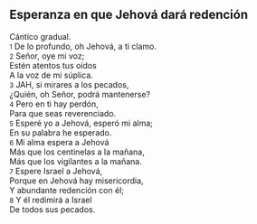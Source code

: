 == Esperanza en que Jehová dará redención ==

Cántico gradual.<br>
{{anchor|1}} <small>1</small> De lo profundo, oh Jehová, a ti clamo.<br>
{{anchor|2}} <small>2</small> Señor, oye mi voz;<br>
Estén atentos tus oídos<br>
A la voz de mi súplica.<br>
{{anchor|3}} <small>3</small> JAH, si mirares a los pecados,<br>
¿Quién, oh Señor, podrá mantenerse?<br>
{{anchor|4}} <small>4</small> Pero en ti hay perdón,<br>
Para que seas reverenciado.<br>
{{anchor|5}} <small>5</small> Esperé yo a Jehová, esperó mi alma;<br>
En su palabra he esperado.<br>
{{anchor|6}} <small>6</small> Mi alma espera a Jehová<br>
Más que los centinelas a la mañana,<br>
Más que los vigilantes a la mañana.<br>
{{anchor|7}} <small>7</small> Espere Israel a Jehová,<br>
Porque en Jehová hay misericordia,<br>
Y abundante redención con él;<br>
{{anchor|8}} <small>8</small> Y él redimirá a Israel<br>
De todos sus pecados.<br>
